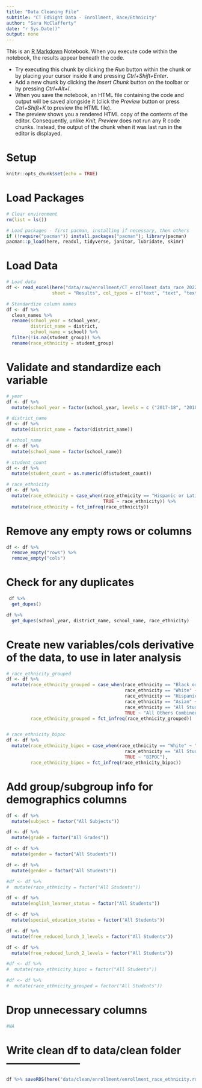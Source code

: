 ```yaml
---
title: "Data Cleaning File"
subtitle: "CT EdSight Data - Enrollment, Race/Ethnicity"
author: "Sara McClafferty"
date: "r Sys.Date()"
output: none
---
```


This is an [R Markdown](http://rmarkdown.rstudio.com) Notebook. When you execute code within the notebook, the results appear beneath the code.

  - Try executing this chunk by clicking the *Run* button within the chunk or by placing your cursor inside it and pressing *Ctrl+Shift+Enter*. 
  - Add a new chunk by clicking the *Insert Chunk* button on the toolbar or by pressing *Ctrl+Alt+I*.
  - When you save the notebook, an HTML file containing the code and output will be saved alongside it (click the *Preview* button or press *Ctrl+Shift+K* to preview the HTML file).
  - The preview shows you a rendered HTML copy of the contents of the editor. Consequently, unlike *Knit*, *Preview* does not run any R code chunks. Instead, the output of the chunk when it was last run in the editor is displayed.


# Setup
```r
knitr::opts_chunk$set(echo = TRUE)
```

# Load Packages
```r
# Clear environment
rm(list = ls())

# Load packages - first pacman, installing if necessary, then others
if (!require("pacman")) install.packages("pacman"); library(pacman)
pacman::p_load(here, readxl, tidyverse, janitor, lubridate, skimr)
```

# Load Data
```r
# Load data
df <- read_excel(here("data/raw/enrollment/CT_enrollment_data_race_202223_to_202324_SCHOOL.xlsx"),
                 sheet = "Results", col_types = c("text", "text", "text", "text", "numeric"))

# Standardize column names
df <- df %>%
  clean_names %>% 
  rename(school_year = school_year,
         district_name = district,
         school_name = school) %>% 
  filter(!is.na(student_group)) %>%
  rename(race_ethnicity = student_group)
```

# Validate and standardize each variable
```r
# year
df <- df %>% 
  mutate(school_year = factor(school_year, levels = c ("2017-18", "2018-19", "2019-20", "2020-21", "2021-22", "2022-23", "2023-24")))

# district_name
df <- df %>% 
  mutate(district_name = factor(district_name))

# school_name
df <- df %>% 
  mutate(school_name = factor(school_name))

# student_count
df <- df %>%
  mutate(student_count = as.numeric(df$student_count))

# race_ethnicity
df <- df %>%
  mutate(race_ethnicity = case_when(race_ethnicity == "Hispanic or Latino" ~ "Hispanic/Latino of any race",
                                    TRUE ~ race_ethnicity)) %>% 
  mutate(race_ethnicity = fct_infreq(race_ethnicity))
```

# Remove any empty rows or columns
```r
df <- df %>%
  remove_empty("rows") %>% 
  remove_empty("cols")
```

# Check for any duplicates
```r
 df %>%
  get_dupes()

df %>%
  get_dupes(school_year, district_name, school_name, race_ethnicity)
```

# Create new variables/cols derivative of the data, to use in later analysis
```r
# race_ethnicity_grouped
df <- df %>%
  mutate(race_ethnicity_grouped = case_when(race_ethnicity == "Black or African American" ~ "Black/African American", 
                                            race_ethnicity == "White" ~ "White", 
                                            race_ethnicity == "Hispanic/Latino of any race" ~ "Hispanic/Latino", 
                                            race_ethnicity == "Asian" ~ "Asian",
                                            race_ethnicity == "All Students" ~ "All Students", 
                                            TRUE ~ "All Others Combined"),
         race_ethnicity_grouped = fct_infreq(race_ethnicity_grouped))


# race_ethnicity_bipoc
df <- df %>%
  mutate(race_ethnicity_bipoc = case_when(race_ethnicity == "White" ~ "White", 
                                            race_ethnicity == "All Students" ~ "All Students", 
                                            TRUE ~ "BIPOC"),
         race_ethnicity_bipoc = fct_infreq(race_ethnicity_bipoc))
```

# Add group/subgroup info for demographics columns
```r
df <- df %>%
  mutate(subject = factor("All Subjects"))

df <- df %>%
  mutate(grade = factor("All Grades"))

df <- df %>%
  mutate(gender = factor("All Students"))

df <- df %>%
  mutate(gender = factor("All Students"))

#df <- df %>%
#  mutate(race_ethnicity = factor("All Students"))

df <- df %>%
  mutate(english_learner_status = factor("All Students"))

df <- df %>%
  mutate(special_education_status = factor("All Students"))

df <- df %>%
  mutate(free_reduced_lunch_3_levels = factor("All Students"))

df <- df %>%
  mutate(free_reduced_lunch_2_levels = factor("All Students"))

#df <- df %>%
#  mutate(race_ethnicity_bipoc = factor("All Students"))

#df <- df %>%
#  mutate(race_ethnicity_grouped = factor("All Students"))
```

# Drop unnecessary columns
```r
#NA
```

# Write clean df to data/clean folder ---------------------
```r
df %>% saveRDS(here("data/clean/enrollment/enrollment_race_ethnicity.rds"))
```
